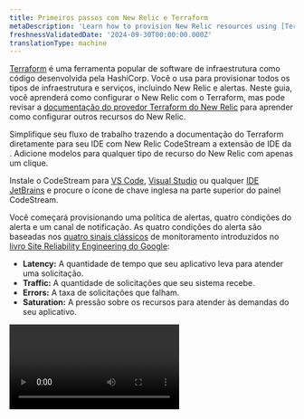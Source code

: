 ```yaml
---
title: Primeiros passos com New Relic e Terraform
metaDescription: 'Learn how to provision New Relic resources using [Terraform](https://www.terraform.io/).'
freshnessValidatedDate: '2024-09-30T00:00:00.000Z'
translationType: machine
---
```


[Terraform](https://www.terraform.io/) é uma ferramenta popular de software de infraestrutura como código desenvolvida pela HashiCorp. Você o usa para provisionar todos os tipos de infraestrutura e serviços, incluindo New Relic <InlinePopover type="dashboards" />e alertas. Neste guia, você aprenderá como configurar o New Relic <InlinePopover type="alerts" />com o Terraform, mas pode revisar a [documentação do provedor Terraform do New Relic](https://registry.terraform.io/providers/newrelic/newrelic/latest/docs) para aprender como configurar outros recursos do New Relic.

<Callout variant="tip">
  Simplifique seu fluxo de trabalho trazendo a documentação do Terraform diretamente para seu IDE com New Relic CodeStream a extensão de IDE da . Adicione modelos para qualquer tipo de recurso do New Relic com apenas um clique.

  Instale o CodeStream para [VS Code](https://marketplace.visualstudio.com/items?itemName=CodeStream.codestream), [Visual Studio](https://marketplace.visualstudio.com/items?itemName=CodeStream.codestream-vs-22) ou qualquer [IDE JetBrains](https://plugins.jetbrains.com/plugin/12206-new-relic-codestream) e procure o ícone de chave inglesa na parte superior do painel CodeStream.
</Callout>

Você começará provisionando uma política de alertas, quatro condições do alerta e um canal de notificação. As quatro condições do alerta são baseadas nos [quatro sinais clássicos](https://landing.google.com/sre/sre-book/chapters/monitoring-distributed-systems/#xref_monitoring_golden-signals) de monitoramento introduzidos no [livro Site Reliability Engineering do Google](https://landing.google.com/sre/sre-book/toc/index.html):

* <DNT>**Latency:**</DNT> A quantidade de tempo que seu aplicativo leva para atender uma solicitação.
* <DNT>**Traffic:**</DNT> A quantidade de solicitações que seu sistema recebe.
* <DNT>**Errors:**</DNT> A taxa de solicitações que falham.
* <DNT>**Saturation:**</DNT> A pressão sobre os recursos para atender às demandas do seu aplicativo.

<Video id="vifxeilp2h" type="wistia" />

## Antes de você começar

Para usar este guia, você deve ter algum conhecimento básico do New Relic e do Terraform. Se você ainda não implantou um agente de código aberto New Relic, [instale o New Relic](/docs/agents/manage-apm-agents/installation/install-agent) para seu aplicativo. Além disso, [instale a CLI do Terraform](https://learn.hashicorp.com/collections/terraform/cli).

<Steps>
  <Step>
    ## Bootstrap Terraform e o provedor New Relic

    Comece inicializando um diretório de trabalho e criando um arquivo de configuração do Terraform:

    ```bash
    mkdir terraform-project && cd terraform-project
    touch main.tf
    ```

    Em seguida, instrua o Terraform a instalar e usar o provedor New Relic, definindo os blocos `terraform` e `required_providers` em <DNT>**main.tf**</DNT>:

    ```hcl
    terraform {
      # Require Terraform version 1.0 (recommended)
      required_version = "~> 1.0"

      # Require the latest 2.x version of the New Relic provider
      required_providers {
        newrelic = {
          source  = "newrelic/newrelic"
        }
      }
    }
    ```

    Neste bloco de código, você está configurando a versão necessária do Terraform para 1.0 e configurando o provedor New Relic para a versão 2.x mais recente. Usar as [restrições de versão](https://www.terraform.io/docs/configuration/version-constraints.html) corretas para sua configuração fornecerá melhor estabilidade nas execuções do Terraform.

    Agora que você definiu as versões do provedor Terraform e New Relic, será necessário configurar o provedor New Relic.
  </Step>

  <Step>
    ## Configurar o provedor New Relic

    Com `terraform` tudo configurado, configure a New Relic `provider` com os seguintes itens:

    1. Seu [ID de conta New Relic](/docs/accounts/install-new-relic/account-setup/account-id).
    2. Sua New Relic <InlinePopover type="userKey" />. A maioria das chaves de usuário começa com o prefixo `NRAK-`.
    3. Sua [região New Relic ](/docs/using-new-relic/welcome-new-relic/get-started/our-eu-us-region-data-centers#verifying-account). Sua região será `US` se o URL do New Relic for `one.newrelic.com` e `EU` se o seu URL estiver em `one.eu.newrelic.com`.

    Em <DNT>**main.tf**</DNT>, defina esses valores no provedor:

    ```hcl
    provider "newrelic" {
      account_id = 12345   # Your New Relic account ID
      api_key = "NRAK-***" # Your New Relic user key
      region = "US"        # US or EU (defaults to US)
    }
    ```

    Ao definir esses valores no provedor New Relic, você está configurando esse provedor para fazer alterações em nome de sua conta por meio API New Relic .

    <Callout variant="tip">
      Você também pode configurar o provedor New Relic usando [variáveis de ambiente](https://registry.terraform.io/providers/newrelic/newrelic/latest/docs/guides/provider_configuration). Esta é uma maneira útil de definir valores padrão para a configuração do seu provedor.

      Para obter mais informações sobre como configurar o provedor New Relic, sinta-se à vontade para verificar nossa [documentação](https://registry.terraform.io/providers/newrelic/newrelic/latest/docs/guides/provider_configuration) oficial do provedor.
    </Callout>

    Com seu provedor New Relic configurado, inicialize o Terraform:

    ```bash
    terraform init
    ```

    Quando o Terraform terminar de instalar e registrar o provedor New Relic, você receberá uma mensagem de sucesso e algumas próximas etapas acionáveis, como executar `terraform plan`. Antes de poder executar `terraform plan`, entretanto, você precisa criar seus recursos.
  </Step>

  <Step>
    ## Crie uma política de alertas New Relic com os sinais clássicos de alertas

    Com o provedor New Relic configurado e inicializado, você pode definir uma estratégia de alerta para seu aplicativo.

    Como você está direcionando um aplicativo específico, use um [`newrelic_entity`](https://registry.terraform.io/providers/newrelic/newrelic/latest/docs/data-sources/entity) para buscar as informações do aplicativo no New Relic e nos permitir referenciar esses dados em outro lugar na configuração:

    ```hcl
    data "newrelic_entity" "example_app" {
      name = "Your App Name" # Must be an exact match to your application name in New Relic
      domain = "APM" # or BROWSER, INFRA, MOBILE, SYNTH, depending on your entity's domain
      type = "APPLICATION"
    }
    ```

    Em seguida, crie um [`newrelic_alert_policy`](https://registry.terraform.io/providers/newrelic/newrelic/latest/docs/resources/alert_policy). Dê à política um nome dinâmico com base no nome do seu aplicativo. Isso ajuda a especificar o escopo da política:

    ```hcl
    resource "newrelic_alert_policy" "golden_signal_policy" {
      name = "Golden Signals - ${data.newrelic_entity.example_app.name}"
    }
    ```

    Neste ponto, você poderá testar sua configuração com uma simulação:

    ```bash
    terraform plan
    ```

    Você deverá ver a saída que exibe o plano de execução do Terraform. O plano contém as ações que o Terraform executa quando você executa `terraform apply`:

    ```bash copyable=false
    [output] {muted}# Example output
    [output] ------------------------------------------------------------------------
    [output]
    [output] An execution plan has been generated and is shown below.
    [output] Resource actions are indicated with the following symbols:
    [output]   + create
    [output]
    [output] Terraform will perform the following actions:
    [output]
    [output]   # newrelic_alert_policy.golden_signal_policy will be created
    [output]   + resource "newrelic_alert_policy" "golden_signal_policy" {
    [output]       + account_id          = (known after apply)
    [output]       + id                  = (known after apply)
    [output]       + incident_preference = "PER_POLICY"
    [output]       + name                = "Golden Signals - Your App Name"
    [output]     }
    [output]
    [output] Plan: 1 to add, 0 to change, 0 to destroy.
    [output]
    [output] ------------------------------------------------------------------------
    ```

    Nesse caso, o plano mostra que o Terraform criará uma nova política de alertas quando você executar `terraform apply`. Após verificar os detalhes, execute o plano para provisionar o recurso política de alertas em sua conta New Relic:

    ```bash
    terraform apply
    ```

    Cada vez que você `apply` muda, o Terraform solicita que você confirme as ações que você instruiu para executar. Digite &amp;quot;sim&amp;quot;.

    Enquanto está em execução, o Terraform envia log para seu console:

    ```bash copyable=false
    [output] {muted}# Example output of `terraform apply`
    [output] newrelic_alert_policy.golden_signal_policy: Creating...
    [output] newrelic_alert_policy.golden_signal_policy: Creation complete after 1s [id=111222333]
    [output]
    [output] Apply complete! Resources: 1 added, 0 changed, 0 destroyed.
    ```

    [Login no New Relic](https://login.newrelic.com/login) e [navegue até <DNT>**Alert Policies**</DNT>](/docs/alerts-applied-intelligence/new-relic-alerts/alert-policies/create-edit-or-find-alert-policy#alert-policy-view) para confirmar que o Terraform criou sua nova política.

    À medida que avança nas próximas etapas de criação da condição do alerta, você pode executar `terraform apply` após configurar cada recurso. Atualize sua página da política de alertas para ver os novos recursos.
  </Step>

  <Step>
    ## Disponibilização da condição do alerta com base nos quatro sinais clássicos

    A seguir, adicione condição do alerta para sua aplicação com base nos quatro sinais clássicos: latência, tráfego, erros e saturação. Aplique estas condições do alerta à política de alertas que você criou na etapa anterior.

    <DNT>
      **Latency**
    </DNT>

    A maioria das pessoas deseja evitar um ritmo de resposta lento. Você pode criar um [`newrelic_alert_condition`](https://registry.terraform.io/providers/newrelic/newrelic/latest/docs/resources/alert_condition) que será acionado se o tempo de resposta geral do seu aplicativo ultrapassar cinco segundos durante cinco minutos:

    ```hcl
    # Response time
    resource "newrelic_alert_condition" "response_time_web" {
      policy_id       = newrelic_alert_policy.golden_signal_policy.id
      name            = "High Response Time (Web) - ${data.newrelic_entity.example_app.name}"
      type            = "apm_app_metric"
      entities        = [data.newrelic_entity.example_app.application_id]
      metric          = "response_time_web"
      runbook_url     = "https://www.example.com"
      condition_scope = "application"

      term {
        duration      = 5
        operator      = "above"
        priority      = "critical"
        threshold     = "5"
        time_function = "all"
      }
    }
    ```

    Observe que você está vinculando esta condição do alerta à política de alertas configurada anteriormente com `policy_id`.

    O `newrelic_alert_condition` está sendo descontinuado e você desejará usar o alerta NRQL no futuro. Você pode usar a seguinte configuração para criar um alerta NRQL que execute a mesma função acima:

    ```hcl
    # Response time - Create Alert Condition
    resource "newrelic_nrql_alert_condition" "response_time_alert" {
      policy_id                    = newrelic_alert_policy.golden_signal_policy.id
      type                         = "static"
      name                         = "Response Time - ${data.newrelic_entity.example_app.name}"
      description                  = "High Transaction Response Time"
      runbook_url                  = "https://www.example.com"
      enabled                      = true
      violation_time_limit_seconds = 3600

      nrql {
        query             = "SELECT filter(average(newrelic.timeslice.value), WHERE metricTimesliceName = 'HttpDispatcher') OR 0 FROM Metric WHERE appId IN (${data.newrelic_entity.example_app.application_id}) AND metricTimesliceName IN ('HttpDispatcher', 'Agent/MetricsReported/count')"
      }

      critical {
        operator              = "above"
        threshold             = 5
        threshold_duration    = 300
        threshold_occurrences = "ALL"
      }
    }
    ```

    <DNT>
      **Traffic**
    </DNT>

    O tráfego representa quanta demanda é colocada em seu sistema em um determinado momento. taxas de transferência é uma métrica que mede quanto tráfego vai para sua aplicação. Crie um `newrelic_alert_condition` que seja acionado se a taxa de resposta geral do seu aplicativo ficar abaixo de cinco solicitações por minuto durante cinco minutos:

    ```hcl
    # Low throughput
    resource "newrelic_alert_condition" "throughput_web" {
      policy_id       = newrelic_alert_policy.golden_signal_policy.id
      name            = "Low Throughput (Web)"
      type            = "apm_app_metric"
      entities        = [data.newrelic_entity.example_app.application_id]
      metric          = "throughput_web"
      condition_scope = "application"

      # Define a critical alert threshold that will
      # trigger after 5 minutes below 5 requests per minute.
      term {
        priority      = "critical"
        duration      = 5
        operator      = "below"
        threshold     = "5"
        time_function = "all"
      }
    }
    ```

    Esse tipo de alerta é útil quando você espera uma baseline constante de tráfego ao longo do dia – uma queda no tráfego pode indicar um problema.

    <DNT>
      **Errors**
    </DNT>

    Se a taxa de erros do seu aplicativo aumentar, você precisa saber disso. Crie um `newrelic_alert_condition` que seja acionado se a taxa de erros do seu aplicativo ultrapassar 5% por cinco minutos:

    ```hcl
    # Error percentage
    resource "newrelic_alert_condition" "error_percentage" {
      policy_id       = newrelic_alert_policy.golden_signal_policy.id
      name            = "High Error Percentage"
      type            = "apm_app_metric"
      entities        = [data.newrelic_entity.example_app.application_id]
      metric          = "error_percentage"
      runbook_url     = "https://www.example.com"
      condition_scope = "application"

      # Define a critical alert threshold that will trigger after 5 minutes above a 5% error rate.
      term {
        duration      = 5
        operator      = "above"
        threshold     = "5"
        time_function = "all"
      }
    }
    ```

    <DNT>
      **Saturation**
    </DNT>

    A saturação representa o quão “cheio” está o seu serviço e pode assumir várias formas, como tempo de CPU, alocação de memória ou profundidade da fila. Neste exemplo, suponha que você já tenha um agente [New Relic Infrastructure](https://newrelic.com/products/infrastructure) instalado nos hosts que atendem seu aplicativo e queira configurar um alerta para quando a utilização da CPU ultrapassar um determinado limite:

    ```hcl
    # High CPU usage
    resource "newrelic_infra_alert_condition" "high_cpu" {
      policy_id   = newrelic_alert_policy.golden_signal_policy.id
      name        = "High CPU usage"
      type        = "infra_metric"
      event       = "SystemSample"
      select      = "cpuPercent"
      comparison  = "above"
      runbook_url = "https://www.example.com"
      where       = "(`applicationId` = '${data.newrelic_entity.example_app.application_id}')"

      # Define a critical alert threshold that will trigger after 5 minutes above 90% CPU utilization.
      critical {
        duration      = 5
        value         = 90
        time_function = "all"
      }
    }
    ```

    Para o alerta de infraestrutura, você criou um [`newrelic_infra_alert_condition`](https://registry.terraform.io/providers/newrelic/newrelic/latest/docs/resources/infra_alert_condition) que é acionado se o uso agregado da CPU nesses hosts ultrapassar 90% por cinco minutos.
  </Step>

  <Step>
    ## Seja notificado quando um alerta for acionado

    Agora que você configurou algumas condições importantes do alerta, adicione um destino de notificação e um canal de notificação à sua política de alertas para garantir que as pessoas adequadas sejam notificadas quando um alerta for acionado. Para fazer isso, use um [`newrelic_notification_destination`](https://registry.terraform.io/providers/newrelic/newrelic/latest/docs/resources/notification_destination) e um [`newrelic_notification_channel`](https://registry.terraform.io/providers/newrelic/newrelic/latest/docs/resources/notification_channel).

    Para começar, crie um destino de notificação por email para configurar sua lista de destinatários, que pode ser uma pessoa específica ou uma equipe. Isso será usado ao criar um canal de notificação:

    ```hcl
    resource "newrelic_notification_destination" "team_email_destination" {
      name = "email-example"
      type = "EMAIL"

      property {
        key = "email"
        value = "team.member1@email.com,team.member2@email.com,team.member3@email.com"
      }
    }
    ```

    Se você quiser especificar vários e-mails, use uma lista de e-mails delimitados por vírgulas.

    Em seguida, crie um modelo de canal de notificação por e-mail para enviar notificações de alerta para o seu e-mail. Associe o canal ao ID de destino:

    ```hcl
    resource "newrelic_notification_channel" "team_email_channel" {
      name = "email-example"
      type = "EMAIL"
      destination_id = newrelic_notification_destination.team_email_destination.id
      product = "IINT"

      property {
        key = "subject"
        value = "New Subject"
      }
    }
    ```

    Por último, mas não menos importante, para aplicar o canal de notificação à sua política de alertas, crie um [`newrelic_workflow`](https://registry.terraform.io/providers/newrelic/newrelic/latest/docs/resources/workflow):

    ```hcl
    resource "newrelic_workflow" "team_workflow" {
      name = "workflow-example"
      enrichments_enabled = true
      destinations_enabled = true
      workflow_enabled = true
      muting_rules_handling = "NOTIFY_ALL_ISSUES"

      enrichments {
        nrql {
          name = "Log"
          configurations {
           query = "SELECT count(*) FROM Metric"
          }
        }
      }

      issues_filter {
        name = "filter-example"
        type = "FILTER"

        predicate {
          attribute = "accumulations.sources"
          operator = "EXACTLY_MATCHES"
          values = [ "newrelic" ]
        }
      }

      destination {
        channel_id = newrelic_notification_channel.team_email_channel.id
      }
    }
    ```

    Um `newrelic_workflow` vincula o canal de notificação que você acabou de criar ao seu alerta.

    Para finalizar a configuração da sua notificação, execute `terraform apply` uma última vez para garantir que todos os recursos configurados estejam atualizados.

    ## Seja notificado quando um alerta for acionado (obsoleto)

    <Callout variant="important">
      Os canais de alerta estão obsoletos e não terão suporte em versões futuras.
    </Callout>

    Agora que você configurou algumas condições de alerta importantes, adicione um canal de notificação à sua política de alertas para garantir que as pessoas adequadas sejam notificadas quando um alerta for acionado. Para fazer isso, use um [`newrelic_alert_channel`](https://registry.terraform.io/providers/newrelic/newrelic/latest/docs/resources/alert_channel).

    Para começar, crie um canal de notificação por e-mail para enviar notificações de alerta para o seu e-mail. Use isto quando quiser notificar uma pessoa ou equipe específica quando alertas forem acionados:

    ```hcl
    resource "newrelic_alert_channel" "team_email" {
      name = "example"
      type = "email"

      config {
        recipients              = "yourawesometeam@example.com"
        include_json_attachment = "1"
      }
    }
    ```

    Se você quiser especificar vários `recipients`, use uma lista de e-mails delimitados por vírgulas.

    Por último, mas não menos importante, para aplicar o canal de notificação à sua política de alertas, crie um [`newrelic_alert_policy_channel`](https://registry.terraform.io/providers/newrelic/newrelic/latest/docs/resources/alert_policy_channel):

    ```hcl
    resource "newrelic_alert_policy_channel" "golden_signals" {
      policy_id   = newrelic_alert_policy.golden_signal_policy.id
      channel_ids = [newrelic_alert_channel.team_email.id]
    }
    ```

    Um `newrelic_alert_policy_channel` vincula o canal de notificação que você acabou de criar à sua política de alertas.

    Para finalizar a configuração dos sinais clássicos de alerta, execute `terraform apply` uma última vez para garantir que todos os recursos configurados estejam atualizados.

    <Callout variant="tip" title="Crédito extra">
      `new_relic_alert_channel` [suporta vários tipos](https://registry.terraform.io/providers/newrelic/newrelic/latest/docs/resources/alert_channel#argument-reference) de canal de notificação, incluindo email, Slack e PagerDuty. Então, se você quiser explorar isso mais, tente criar um canal de alerta para um segundo tipo de canal, como o Slack:

      ```hcl
      # Slack notification channel
      resource "newrelic_alert_channel" "slack_notification" {
        name = "slack-example"
        type = "slack"

        config {
          # Use the URL provided in your New Relic Slack integration
          url     = "https://hooks.slack.com/services/XXXXXXX/XXXXXXX/XXXXXXXXXX"
          channel = "your-slack-channel-for-alerts"
        }
      }
      ```

      Antes de `apply` fazer essa alteração, você precisa adicionar o [aplicativo New Relic Slack](https://slack.com/apps/A0F827KK2-new-relic-alerts) à sua conta do Slack e selecionar um canal do Slack para enviar a notificação. Com este novo canal de alerta, os alertas acionados enviam notificação para o canal Slack de sua preferência.
    </Callout>
  </Step>
</Steps>

## Conclusão

À medida que sua equipe avalia o sistema de alerta que você implementou, você descobrirá que pode ser necessário ajustar os valores de configuração, como o limite e a duração do alerta. Se você gerencia seu projeto Terraform em um repositório remoto, poderá enviar uma pull request para que sua equipe possa revisar essas alterações junto com o restante de suas contribuições de código.

<Callout variant="tip">
  Você também pode considerar automatizar esse processo em seu pipeline de CI/CD. Use [o guia de práticas recomendadas](https://www.terraform.io/docs/cloud/guides/recommended-practices/index.html) do Terraform para saber mais sobre o fluxo de trabalho recomendado e como evoluir suas práticas de provisionamento.
</Callout>
